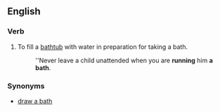 ==English==

===Verb===
{{infl|en|verb|head=to [[run]] a [[bath]]}}

# To fill a [[bathtub]] with water in preparation for taking a bath.
#: ''Never leave a child unattended when you are '''running''' him '''a bath'''.

===Synonyms===
* [[draw a bath]]